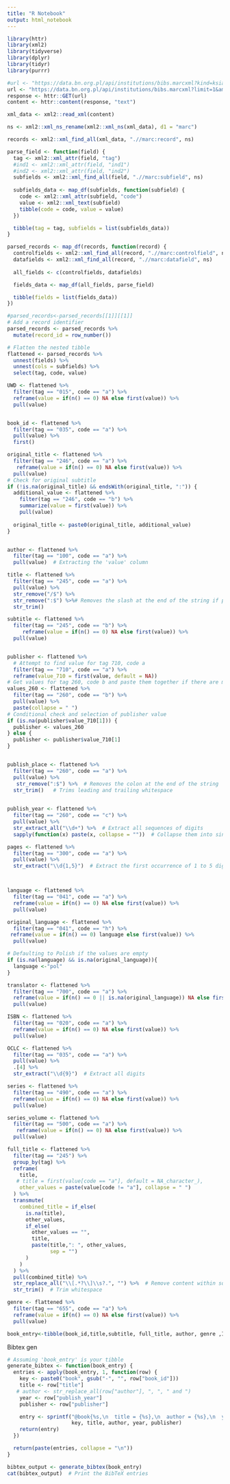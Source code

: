 ```yaml
---
title: "R Notebook"
output: html_notebook
---
```


```r
library(httr)
library(xml2)
library(tidyverse)
library(dplyr)
library(tidyr)
library(purrr)

```

```r
#url <- "https://data.bn.org.pl/api/institutions/bibs.marcxml?kind=książka&amp;title=Narodziny+Fundacji"
url <- "https://data.bn.org.pl/api/institutions/bibs.marcxml?limit=1&amp;title=Narodziny+Fundacji"
response <- httr::GET(url)
content <- httr::content(response, "text")
```

```r
xml_data <- xml2::read_xml(content)

ns <- xml2::xml_ns_rename(xml2::xml_ns(xml_data), d1 = "marc")

records <- xml2::xml_find_all(xml_data, ".//marc:record", ns)
```

```r
parse_field <- function(field) {
  tag <- xml2::xml_attr(field, "tag")
  #ind1 <- xml2::xml_attr(field, "ind1")
  #ind2 <- xml2::xml_attr(field, "ind2")
  subfields <- xml2::xml_find_all(field, ".//marc:subfield", ns)
  
  subfields_data <- map_df(subfields, function(subfield) {
    code <- xml2::xml_attr(subfield, "code")
    value <- xml2::xml_text(subfield)
    tibble(code = code, value = value)
  })

  tibble(tag = tag, subfields = list(subfields_data))
}

parsed_records <- map_df(records, function(record) {
  controlfields <- xml2::xml_find_all(record, ".//marc:controlfield", ns)
  datafields <- xml2::xml_find_all(record, ".//marc:datafield", ns)
  
  all_fields <- c(controlfields, datafields)

  fields_data <- map_df(all_fields, parse_field)

  tibble(fields = list(fields_data))
})
```

```r
#parsed_records<-parsed_records[[1]][[1]]
# Add a record identifier
parsed_records <- parsed_records %>%
  mutate(record_id = row_number())

# Flatten the nested tibble
flattened <- parsed_records %>%
  unnest(fields) %>%
  unnest(cols = subfields) %>%
  select(tag, code, value)
```

```r
UWD <- flattened %>%
  filter(tag == "015", code == "a") %>%
  reframe(value = if(n() == 0) NA else first(value)) %>%
  pull(value)


book_id <- flattened %>%
  filter(tag == "035", code == "a") %>%
  pull(value) %>%
  first()

original_title <- flattened %>%
  filter(tag == "246", code == "a") %>%
   reframe(value = if(n() == 0) NA else first(value)) %>%
  pull(value)
# Check for original subtitle
if (!is.na(original_title) && endsWith(original_title, ":")) {
  additional_value <- flattened %>%
    filter(tag == "246", code == "b") %>%
    summarize(value = first(value)) %>%
    pull(value)
  
  original_title <- paste0(original_title, additional_value)
}


author <- flattened %>%
  filter(tag == "100", code == "a") %>%
  pull(value)  # Extracting the 'value' column

title <- flattened %>%
  filter(tag == "245", code == "a") %>%
  pull(value) %>%
  str_remove("/$") %>%
  str_remove(":$") %>%# Removes the slash at the end of the string if present 
  str_trim() 

subtitle <- flattened %>%
  filter(tag == "245", code == "b") %>%
     reframe(value = if(n() == 0) NA else first(value)) %>%
  pull(value)


publisher <- flattened %>%
  # Attempt to find value for tag 710, code a
  filter(tag == "710", code == "a") %>%
  reframe(value_710 = first(value, default = NA))
# Get values for tag 260, code b and paste them together if there are multiple
values_260 <- flattened %>%
  filter(tag == "260", code == "b") %>%
  pull(value) %>%
  paste(collapse = " ")
# Conditional check and selection of publisher value
if (is.na(publisher$value_710[1])) {
  publisher <- values_260
} else {
  publisher <- publisher$value_710[1]
}


publish_place <- flattened %>%
  filter(tag == "260", code == "a") %>%
  pull(value) %>%
   str_remove(":$") %>%  # Removes the colon at the end of the string
  str_trim()   # Trims leading and trailing whitespace
  

publish_year <- flattened %>%
  filter(tag == "260", code == "c") %>%
  pull(value) %>%
  str_extract_all("\\d+") %>%  # Extract all sequences of digits
  sapply(function(x) paste(x, collapse = ""))  # Collapse them into single strings

pages <- flattened %>%
  filter(tag == "300", code == "a") %>%
  pull(value) %>%
  str_extract("\\d{1,5}")  # Extract the first occurrence of 1 to 5 digits



language <- flattened %>%
  filter(tag == "041", code == "a") %>%
  reframe(value = if(n() == 0) NA else first(value)) %>%
  pull(value)

original_language <- flattened %>%
  filter(tag == "041", code == "h") %>%
 reframe(value = if(n() == 0) language else first(value)) %>%
  pull(value)

# Defaulting to Polish if the values are empty
if (is.na(language) && is.na(original_language)){
  language <-"pol"
}

translator <- flattened %>%
  filter(tag == "700", code == "a") %>%
  reframe(value = if(n() == 0 || is.na(original_language)) NA else first(value)) %>%
  pull(value)

ISBN <- flattened %>%
  filter(tag == "020", code == "a") %>%
  reframe(value = if(n() == 0) NA else first(value)) %>%
  pull(value)

OCLC <- flattened %>%
  filter(tag == "035", code == "a") %>%
  pull(value) %>%
  .[4] %>%
  str_extract("\\d{9}")  # Extract all digits

series <- flattened %>%
  filter(tag == "490", code == "a") %>%
  reframe(value = if(n() == 0) NA else first(value)) %>%
  pull(value)

series_volume <- flattened %>%
  filter(tag == "500", code == "a") %>%
   reframe(value = if(n() == 0) NA else first(value)) %>%
  pull(value)

full_title <- flattened %>%
  filter(tag == "245") %>%
  group_by(tag) %>%
  reframe(
    title,
   # title = first(value[code == "a"], default = NA_character_),
    other_values = paste(value[code != "a"], collapse = " ")
  ) %>%
  transmute(
    combined_title = if_else(
      is.na(title), 
      other_values, 
      if_else(
        other_values == "", 
        title, 
        paste(title,": ", other_values, 
              sep = "")
      )
    )
  ) %>%
  pull(combined_title) %>%
  str_replace_all("\\[.*?\\]\\s?.", "") %>%  # Remove content within square brackets and the first character after
  str_trim()  # Trim whitespace

genre <- flattened %>%
  filter(tag == "655", code == "a") %>%
  reframe(value = if(n() == 0) NA else first(value)) %>%
  pull(value)
```

```r
book_entry<-tibble(book_id,title,subtitle, full_title, author, genre ,ISBN,OCLC,publisher, publish_place,publish_year, pages, language, original_language, original_title, translator)
```

Bibtex gen

```r

# Assuming 'book_entry' is your tibble
generate_bibtex <- function(book_entry) {
  entries <- apply(book_entry, 1, function(row) {
    key <- paste0("book", gsub("-", "", row["book_id"]))
    title <- row["title"]
   # author <- str_replace_all(row["author"], ", ", " and ")
    year <- row["publish_year"]
    publisher <- row["publisher"]

    entry <- sprintf("@book{%s,\n  title = {%s},\n  author = {%s},\n  year = {%s},\n  publisher = {%s}\n}\n",
                     key, title, author, year, publisher)
    return(entry)
  })

  return(paste(entries, collapse = "\n"))
}

bibtex_output <- generate_bibtex(book_entry)
cat(bibtex_output)  # Print the BibTeX entries

```
